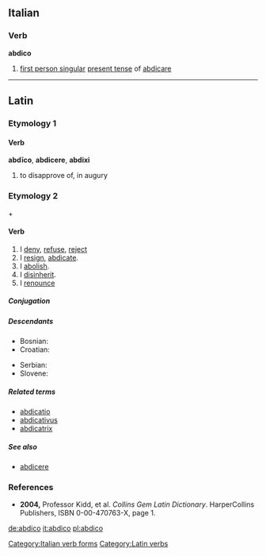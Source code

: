 ==Italian==

===Verb===
'''abdico'''

# [[first person singular]]  [[present tense]] of [[abdicare]]

[[Category:Italian verb forms]]

----

==Latin==

===Etymology 1===
{{etystub}}

====Verb====
'''abdīco''', '''abdicere''', '''abdixi'''

# to disapprove of, in augury

===Etymology 2===
{{term|ab-#Latin|ab-|from|lang=la}} + {{term|dico|dicō|I dedicate|lang=la}}

====Verb====
{{la-verb|abdico|abdicō|abdicare|abdicāre|abdicavi|abdicāvī|abdicatum|abdicātum}}

# I [[deny]], [[refuse]], [[reject]]
# I [[resign]], [[abdicate]].
# I [[abolish]].
# I [[disinherit]].
# I [[renounce]]

=====Conjugation=====
{{la-conj-1st|abdic|abdicāv|abdicāt|11=abdic|22=abdicav|33=abdicat}}

=====Descendants=====
{{rel-top2|Descendants}}
* Bosnian: {{l|bs|abdicirati}}
* Croatian: {{l|hr|abdicirati}}
{{mid2}}
* Serbian: {{l|sr|abdicirati}}
* Slovene: {{l|sl|abdicirati}}
{{bottom}}

=====Related terms=====
* [[abdicatio]]
* [[abdicativus]]
* [[abdicatrix]]

=====See also=====
* [[abdicere]]

===References===
* '''2004,''' Professor Kidd, et al. ''Collins Gem Latin Dictionary''. HarperCollins Publishers, ISBN 0-00-470763-X, page 1.
{{R:L&S|abdico}}

[[Category:Latin verbs]]

[[de:abdico]]
[[it:abdico]]
[[pl:abdico]]